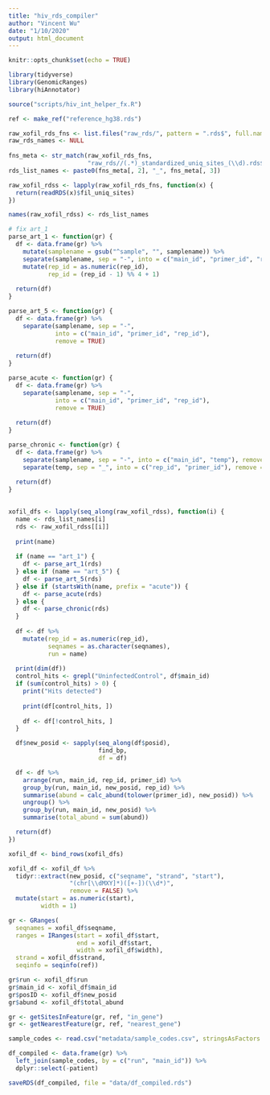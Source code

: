 ```yaml
---
title: "hiv_rds_compiler"
author: "Vincent Wu"
date: "1/10/2020"
output: html_document
---
```


```r
knitr::opts_chunk$set(echo = TRUE)
```

```r
library(tidyverse)
library(GenomicRanges)
library(hiAnnotator)

source("scripts/hiv_int_helper_fx.R")
```

```r
ref <- make_ref("reference_hg38.rds")

raw_xofil_rds_fns <- list.files("raw_rds/", pattern = ".rds$", full.names = TRUE)
raw_rds_names <- NULL
  
fns_meta <- str_match(raw_xofil_rds_fns,
                      "raw_rds//(.*)_standardized_uniq_sites_(\\d).rds$")
rds_list_names <- paste0(fns_meta[, 2], "_", fns_meta[, 3])

raw_xofil_rdss <- lapply(raw_xofil_rds_fns, function(x) {
  return(readRDS(x)$fil_uniq_sites)
})

names(raw_xofil_rdss) <- rds_list_names
```

```r
# fix art_1
parse_art_1 <- function(gr) {
  df <- data.frame(gr) %>%
    mutate(samplename = gsub("^sample", "", samplename)) %>%
    separate(samplename, sep = "-", into = c("main_id", "primer_id", "rep_id")) %>%
    mutate(rep_id = as.numeric(rep_id),
           rep_id = (rep_id - 1) %% 4 + 1)
  
  return(df)
}

parse_art_5 <- function(gr) {
  df <- data.frame(gr) %>%
    separate(samplename, sep = "-",
             into = c("main_id", "primer_id", "rep_id"),
             remove = TRUE)
  
  return(df)
}

parse_acute <- function(gr) {
  df <- data.frame(gr) %>%
    separate(samplename, sep = "-",
             into = c("main_id", "primer_id", "rep_id"),
             remove = TRUE)
  
  return(df)
}

parse_chronic <- function(gr) {
  df <- data.frame(gr) %>%
    separate(samplename, sep = "-", into = c("main_id", "temp"), remove = TRUE) %>%
    separate(temp, sep = "_", into = c("rep_id", "primer_id"), remove = TRUE)
  
  return(df)
}
  
```


```r
xofil_dfs <- lapply(seq_along(raw_xofil_rdss), function(i) {
  name <- rds_list_names[i]
  rds <- raw_xofil_rdss[[i]]
  
  print(name)
  
  if (name == "art_1") {
    df <- parse_art_1(rds)
  } else if (name == "art_5") {
    df <- parse_art_5(rds)
  } else if (startsWith(name, prefix = "acute")) {
    df <- parse_acute(rds)
  } else {
    df <- parse_chronic(rds)
  }
  
  df <- df %>%
    mutate(rep_id = as.numeric(rep_id),
           seqnames = as.character(seqnames),
           run = name)
  
  print(dim(df))
  control_hits <- grepl("UninfectedControl", df$main_id)
  if (sum(control_hits) > 0) {
    print("Hits detected")
    
    print(df[control_hits, ])
    
    df <- df[!control_hits, ]
  }

  df$new_posid <- sapply(seq_along(df$posid),
                         find_bp,
                         df = df)

  df <- df %>%
    arrange(run, main_id, rep_id, primer_id) %>%
    group_by(run, main_id, new_posid, rep_id) %>%
    summarise(abund = calc_abund(tolower(primer_id), new_posid)) %>%
    ungroup() %>%
    group_by(run, main_id, new_posid) %>%
    summarise(total_abund = sum(abund))

  return(df)
})

xofil_df <- bind_rows(xofil_dfs)
```

```r
xofil_df <- xofil_df %>%
  tidyr::extract(new_posid, c("seqname", "strand", "start"),
                 "(chr[\\dMXY]*)([+-])(\\d*)",
                 remove = FALSE) %>%
  mutate(start = as.numeric(start),
         width = 1)

gr <- GRanges(
  seqnames = xofil_df$seqname,
  ranges = IRanges(start = xofil_df$start,
                   end = xofil_df$start,
                   width = xofil_df$width),
  strand = xofil_df$strand,
  seqinfo = seqinfo(ref))

gr$run <- xofil_df$run
gr$main_id <- xofil_df$main_id
gr$posID <- xofil_df$new_posid
gr$abund <- xofil_df$total_abund

gr <- getSitesInFeature(gr, ref, "in_gene")
gr <- getNearestFeature(gr, ref, "nearest_gene")
```

```r
sample_codes <- read.csv("metadata/sample_codes.csv", stringsAsFactors = FALSE)

df_compiled <- data.frame(gr) %>%
  left_join(sample_codes, by = c("run", "main_id")) %>%
  dplyr::select(-patient)

saveRDS(df_compiled, file = "data/df_compiled.rds")
```

